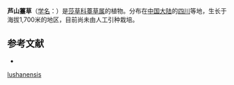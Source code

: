 {{Speciesbox
| name = 芦山薹草
| status = 
| status_system = 
| image =
| genus = Carex
| species = lushanensis
| authority = Kükenth.
}}

'''芦山薹草'''（[[学名|学名]]：{{lang|la|''Carex lushanensis''}}）是[[莎草科|莎草科]][[薹草属|薹草属]]的植物。分布在[[中国大陆|中国大陆]]的[[四川|四川]]等地，生长于海拔1,700米的地区，目前尚未由人工引种栽培。

== 参考文献 ==
<div class="references-small">
* {{cite web| url =http://www.bioinfo.cn/db05/KmzwSpecies.php?action=view&id=25084| title =芦山薹草| work =《中国高等植物数据库全库》| publisher =中国科学院微生物研究所| author =昆明植物研究所| accessdate =2009-02-25| deadurl =yes| archiveurl =https://web.archive.org/web/20160305100328/http://www.bioinfo.cn/db05/KmzwSpecies.php?action=view&id=25084| archivedate =2016-03-05}}
</div>
{{Taxonbar|from=Q15232546}}

{{DEFAULTSORT:Carex lushanensis}}
[[Category:薹草属|lushanensis]]


{{Carex-stub}}
